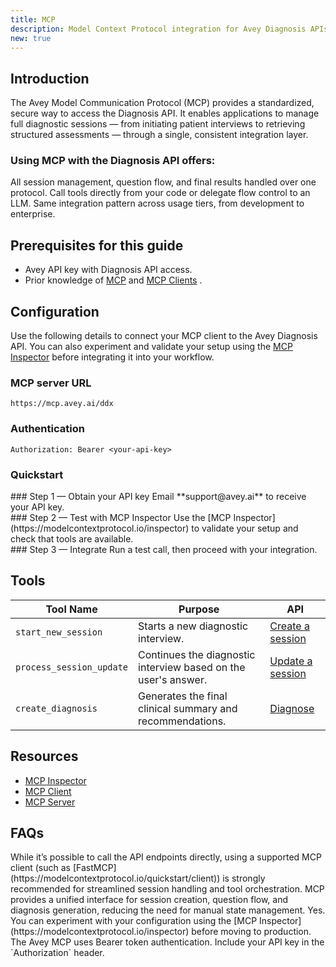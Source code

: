 ```yaml
---
title: MCP
description: Model Context Protocol integration for Avey Diagnosis APIs
new: true
---
```


## Introduction
The Avey Model Communication Protocol (MCP) provides a standardized, secure way to access the Diagnosis API.
It enables applications to manage full diagnostic sessions — from initiating patient interviews to retrieving structured assessments — through a single, consistent integration layer.

### Using MCP with the Diagnosis API offers:
<Cards className="grid grid-cols-3">
  <Card title="Unified access" >
    All session management, question flow, and final results handled over one protocol.
  </Card>
  <Card title="Flexible workflows" >
    Call tools directly from your code or delegate flow control to an LLM.
  </Card>
  <Card title="Seamless scaling" >
    Same integration pattern across usage tiers, from development to enterprise.
  </Card>
</Cards>

## Prerequisites for this guide

- Avey API key with Diagnosis API access.
- Prior knowledge of [MCP](https://modelcontextprotocol.io/docs/getting-started/intro) and [MCP Clients](https://modelcontextprotocol.io/quickstart/client) .

## Configuration
Use the following details to connect your MCP client to the Avey Diagnosis API.
You can also experiment and validate your setup using the [MCP Inspector](https://modelcontextprotocol.io/inspector) before integrating it into your workflow.


### MCP server URL
```http
https://mcp.avey.ai/ddx
```

### Authentication

```http
Authorization: Bearer <your-api-key>
```

### Quickstart

<div className="fd-steps">
  <div className="fd-step">
    <div className="fd-step-content">
### Step 1 — Obtain your API key
Email **support@avey.ai** to receive your API key.
    </div> 
  </div>
  <div className="fd-step">
    <div className="fd-step-content">
### Step 2 — Test with MCP Inspector
    Use the [MCP Inspector](https://modelcontextprotocol.io/inspector) to validate your setup and check that tools are available.
    </div> 
  </div>
  <div className="fd-step">
    <div className="fd-step-content">
### Step 3 — Integrate  
Run a test call, then proceed with your integration.
    </div> 
  </div>
</div>



## Tools

| Tool Name | Purpose | API  |
|-----------|---------|---------------------|
| `start_new_session` | Starts a new diagnostic interview. | [Create a session](./new_session__post.mdx) |
| `process_session_update` | Continues the diagnostic interview based on the user's answer. | [Update a session](./update_session__session_id__post.mdx) |
| `create_diagnosis` | Generates the final clinical summary and recommendations. | [Diagnose](./new_diagnosis_diagnosis__post.mdx) |

## Resources

- [MCP Inspector](https://modelcontextprotocol.io/inspector)
- [MCP Client](https://modelcontextprotocol.io/quickstart/client)
- [MCP Server](https://modelcontextprotocol.io/quickstart/server)


## FAQs 

<Accordions type="single" >
  <Accordion title="Can I use the Avey MCP without an MCP client?">
    While it’s possible to call the API endpoints directly, using a supported MCP client 
    (such as [FastMCP](https://modelcontextprotocol.io/quickstart/client)) is strongly 
    recommended for streamlined session handling and tool orchestration.
  </Accordion>

  <Accordion title="What’s the difference between calling the Diagnosis API directly and using MCP?">
    MCP provides a unified interface for session creation, question flow, and diagnosis 
    generation, reducing the need for manual state management.
  </Accordion>

  <Accordion title="Is there a sandbox or testing environment?">
    Yes. You can experiment with your configuration using the 
    [MCP Inspector](https://modelcontextprotocol.io/inspector) before moving to production.
  </Accordion>

  <Accordion title="Which authentication method is supported?">
    The Avey MCP uses Bearer token authentication. Include your API key in the 
    `Authorization` header.
  </Accordion>
</Accordions>


